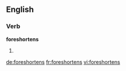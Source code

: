 ==English==
===Verb===
'''foreshortens'''
# {{third-person singular of|[[foreshorten]]}}

[[de:foreshortens]]
[[fr:foreshortens]]
[[vi:foreshortens]]